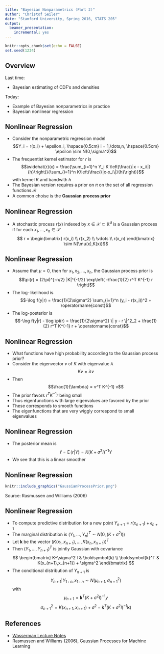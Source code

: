 ```yaml
---
title: "Bayesian Nonparametrics (Part 2)"
author: "Christof Seiler"
date: "Stanford University, Spring 2016, STATS 205"
output:
  beamer_presentation:
    incremental: yes
---
```


```r
knitr::opts_chunk$set(echo = FALSE)
set.seed(1234)
```

## Overview

Last time:

* Bayesian estimating of CDF's and densities

Today:

* Example of Bayesian nonparametrics in practice
* Bayesian nonlinear regression

## Nonlinear Regression

* Consider the nonparametric regression model
$$Y_i = r(x_i) + \epsilon_i, \hspace{0.5cm} i = 1,\dots,n, \hspace{0.5cm} \epsilon \sim N(0,\sigma^2)$$
* The frequentist kernel estimator for $r$ is
$$\widehat{r}(x) = \frac{\sum_{i=1}^n Y_i K \left(\frac{\|x - x_i\|}{h}\right)}{\sum_{i=1}^n K\left(\frac{\|x-x_i\|}{h}\right)}$$
with kernel $K$ and bandwith $h$
* The Bayesian version requires a prior on $\pi$ on the set of all regression functions $\mathcal{R}$
* A common choise is the **Gaussian process prior**

## Nonlinear Regression

* A stochastic process $r(x)$ indexed by $x \in \mathcal{X} \subset \mathbb{R}^d$ is a Gaussian process if for each $x_1,\dots,x_n \in \mathcal{X}$ 
$$
r = 
\begin{bmatrix}
r(x_i) \\
r(x_2) \\
\vdots \\
r(x_n)
\end{bmatrix}
\sim N(\mu(x),K(x))$$

## Nonlinear Regression

* Assume that $\mu = 0$, then for $x_1,x_2,\dots,x_n$, the Gaussian process prior is 
$$\pi(r) = (2\pi)^{-n/2} |K|^{-1/2} \exp\left( -\frac{1}{2} r^T K^{-1} r \right)$$
* The log-likelihood is
$$-\log f(y|r) = \frac{1}{2\sigma^2} \sum_{i=1}^n (y_i - r(x_i))^2 + \operatorname{const}$$
* The log-posterior is
$$-\log f(y|r) - \log \pi(r) = \frac{1}{2\sigma^2} \| y - r \|^2_2 + \frac{1}{2} r^T K^{-1} r + \operatorname{const}$$

## Nonlinear Regression

* What functions have high probability according to the Gaussian process prior?
* Consider the eigenvector $v$ of $K$ with eigenvalue $\lambda$
$$K v = \lambda v$$
* Then
$$\frac{1}{\lambda} = v^T K^{-1} v$$
* The prior favors $r^T K^{-1} r$ being small
* Thus eigenfunctions with large eigenvalues are favored by the prior
* These corresponds to smooth functions
* The eigenfunctions that are very wiggly correspond to small eigenvalues

## Nonlinear Regression

* The posterior mean is
$$\widehat{r} = \operatorname{E}(r|Y) = K(K+\sigma^2 I)^{-1} Y$$
* We see that this is a linear smoother

## Nonlinear Regression

```r
knitr::include_graphics("GaussianProcessPrior.png")
```

Source: Rasmussen and Williams (2006)

## Nonlinear Regression

* To compute predictive distribution for a new point $Y_{n+1} = r(x_{n+1}) + \epsilon_{n+1}$
* The marginal distribution is $(Y_1,\dots,Y_n)^T \sim N(0,(K+\sigma^2 I))$
* Let $\boldsymbol{k}$ be the vector $(K(x_1,x_{n+1}),\dots,K(x_n,x_{n+1}))^T$
* Then $(Y_1,\dots,Y_{n+1})^T$ is jointly Gaussian with covariance 
$$
\begin{bmatrix}
K+\sigma^2 I & \boldsymbol{k} \\
\boldsymbol{k}^T & K(x_{n+1},x_{n+1}) + \sigma^2
\end{bmatrix}
$$
* The conditional distribution of $Y_{n+1}$ is
$$Y_{n+1}|Y_{1:n},x_{1:n} \sim N(\mu_{n+1},\sigma^2_{n+1})$$
with
$$\mu_{n+1} = \boldsymbol{k}^T(K+\sigma^2I)^{-1} y$$
$$\sigma^2_{n+1} = K(x_{n+1},x_{n+1})+\sigma^2-\boldsymbol{k}^T(K+\sigma^2I)^{-1}\boldsymbol{k})$$

## References

* [Wasserman Lecture Notes](http://www.stat.cmu.edu/~larry/=sml/nonparbayes.pdf)
* Rasmussen and Williams (2006), Gaussian Processes for Machine Learning

